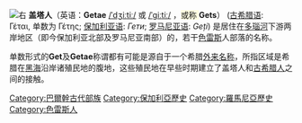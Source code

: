 {{request translation|time=2016-04-28T09:15:50+00:00}}
{{unreferenced|time=2016-04-28T09:15:50+00:00}}
[[File:Getae_Region.svg|右]]
'''盖塔人'''（英语：<strong>Getae</strong> <span class="nowrap" contenteditable="false"><span class="IPA nopopups">[[Help:英語國際音標|/<span title="/ˈ/ primary stress follows">ˈ</span><span title="/dʒ/ 'j' in 'jam'">dʒ</span><span title="/iː/ long 'e' in 'seed'">iː</span><span title="'t' in 'tie'">t</span><span title="/iː/ long 'e' in 'seed'">iː</span>/]]</span></span><span class="nowrap" contenteditable="false"></span> 或 <span class="nowrap" contenteditable="false"><span class="IPA nopopups">[[Help:英語國際音標|/<span title="/ˈ/ primary stress follows">ˈ</span><span title="'g' in 'guy'">ɡ</span><span title="/iː/ long 'e' in 'seed'">iː</span><span title="'t' in 'tie'">t</span><span title="/iː/ long 'e' in 'seed'">iː</span>/]]</span></span><span class="nowrap" contenteditable="false"></span> ，<font style="background-color: rgb(254, 252, 224);">或称 </font><strong>Gets</strong>） ([[古希臘語|古希腊语]]<span contenteditable="false">: </span><span lang="grc" contenteditable="false">Γέται</span>, 单数为 <span lang="grc" contenteditable="false">Γέτης</span>; [[保加利亚语|保加利亚语]]:<span contenteditable="false"> </span><span lang="bg" contenteditable="false">''Гети''</span>; [[羅馬尼亞語|罗马尼亚语]]:<span contenteditable="false"> </span><span lang="ro" contenteditable="false">''Geţi''</span>) 是居住在[[多瑙河|多瑙河]]下游两岸地区（即今保加利亚北部及罗马尼亚南部）的，若干[[色雷斯|色雷斯]]人部落的名称。

单数形式的<strong>Get</strong>及<strong>Getae</strong>称谓都有可能是源自于一个希腊[[當地地名與外來地名|外来名称]]，所指区域是希腊在[[黑海|黑海]]沿岸诸殖民地的腹地，这些殖民地在早些时期建立了盖塔人和[[古希腊人|古希腊人]]之间的接触。

[[Category:巴爾幹古代部族|Category:巴爾幹古代部族]]
[[Category:保加利亞歷史|Category:保加利亞歷史]]
[[Category:羅馬尼亞歷史|Category:羅馬尼亞歷史]]
[[Category:色雷斯人|Category:色雷斯人]]
{{族群小作品}}